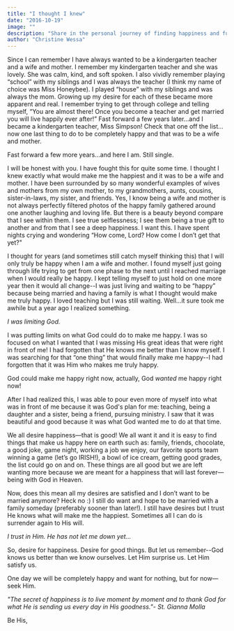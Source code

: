 ```yaml
---
title: "I thought I knew"
date: "2016-10-19"
image: ""
description: "Share in the personal journey of finding happiness and fulfillment in unexpected places, beyond preconceived life paths."
author: "Christine Wessa"
---
```


Since I can remember I have always wanted to be a kindergarten teacher and a wife and mother. I remember my kindergarten teacher and she was lovely. She was calm, kind, and soft spoken. I also vividly remember playing “school” with my siblings and I was always the teacher (I think my name of choice was Miss Honeybee). I played “house” with my siblings and was always the mom. Growing up my desire for each of these became more apparent and real. I remember trying to get through college and telling myself, “You are almost there! Once you become a teacher and get married you will live happily ever after!” Fast forward a few years later…and I became a kindergarten teacher, Miss Simpson! Check that one off the list…now one last thing to do to be completely happy and that was to be a wife and mother.

Fast forward a few more years…and here I am. Still single.

I will be honest with you. I have fought this for quite some time. I thought I knew exactly what would make me the happiest and it was to be a wife and mother. I have been surrounded by so many wonderful examples of wives and mothers from my own mother, to my grandmothers, aunts, cousins, sister-in-laws, my sister, and friends. Yes, I know being a wife and mother is not always perfectly filtered photos of the happy family gathered around one another laughing and loving life. But there is a beauty beyond compare that I see within them. I see true selflessness; I see them being a true gift to another and from that I see a deep happiness. I want this. I have spent nights crying and wondering “How come, Lord? How come I don’t get that yet?"

I thought for years (and sometimes still catch myself thinking this) that I will only truly be happy when I am a wife and mother. I found myself just going through life trying to get from one phase to the next until I reached marriage when I would really be happy. I kept telling myself to just hold on one more year then it would all change--I was just living and waiting to be “happy” because being married and having a family is what I thought would make me truly happy. I loved teaching but I was still waiting. Well…it sure took me awhile but a year ago I realized something.

_I was limiting God._

I was putting limits on what God could do to make me happy. I was so focused on what I wanted that I was missing His great ideas that were right in front of me! I had forgotten that He knows me better than I know myself. I was searching for that “one thing” that would finally make me happy--I had forgotten that it was Him who makes me truly happy.

God could make me happy right now, actually, God *wanted* me happy right now!

After I had realized this, I was able to pour even more of myself into what was in front of me because it was God's plan for me: teaching, being a daughter and a sister, being a friend, pursuing ministry. I saw that it was beautiful and good because it was what God wanted me to do at that time.

We all desire happiness—that is good! We all want it and it is easy to find things that make us happy here on earth such as: family, friends, chocolate, a good joke, game night, working a job we enjoy, our favorite sports team winning a game (let’s go IRISH!), a bowl of ice cream, getting good grades, the list could go on and on. These things are all good but we are left wanting more because we are meant for a happiness that will last forever—being with God in Heaven.

Now, does this mean all my desires are satisfied and I don’t want to be married anymore? Heck no :) I still do want and hope to be married with a family someday (preferably sooner than later!). I still have desires but I trust He knows what will make me the happiest. Sometimes all I can do is surrender again to His will.

_I trust in Him. He has not let me down yet..._

So, desire for happiness. Desire for good things. But let us remember--God knows us better than we know ourselves. Let Him surprise us. Let Him satisfy us.

One day we will be completely happy and want for nothing, but for now—seek Him.

_"The secret of happiness is to live moment by moment and to thank God for what He is sending us every day in His goodness."- St. Gianna Molla_

Be His,
